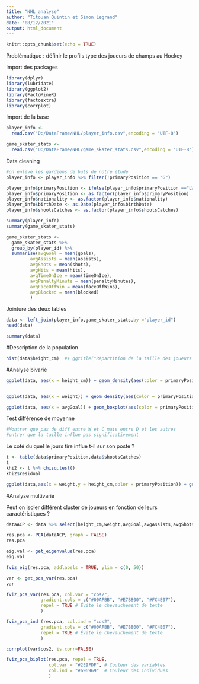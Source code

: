 ```yaml
---
title: "NHL_analyse"
author: "Titouan Quintin et Simon Legrand"
date: "08/12/2021"
output: html_document
---
```


```r
knitr::opts_chunk$set(echo = TRUE)
```

Problématique : définir le profils type des joueurs de champs au Hockey

Import des packages
```r
library(dplyr)
library(lubridate)
library(ggplot2)
library(FactoMineR)
library(factoextra)
library(corrplot)
```
  
Import de la base
```r
player_info <-
  read.csv("D:/DataFrame/NHL/player_info.csv",encoding = "UTF-8")

game_skater_stats <-
  read.csv("D:/DataFrame/NHL/game_skater_stats.csv",encoding = "UTF-8")

```


Data cleaning
```r
#on enlève les gardiens de buts de notre étude
player_info <- player_info %>% filter(!primaryPosition == "G")

player_info$primaryPosition <- ifelse(player_info$primaryPosition =="LW" | player_info$primaryPosition =="RW","W", player_info$primaryPosition)
player_info$primaryPosition <- as.factor(player_info$primaryPosition)
player_info$nationality <- as.factor(player_info$nationality)
player_info$birthDate <- as.Date(player_info$birthDate)
player_info$shootsCatches <- as.factor(player_info$shootsCatches)

```

```r
summary(player_info)
summary(game_skater_stats)
```
```r
game_skater_stats <-
  game_skater_stats %>%
  group_by(player_id) %>%
  summarise(avgGoal = mean(goals),
         avgAssists = mean(assists),
         avgShots = mean(shots),
         avgHits = mean(hits),
         avgTimeOnIce = mean(timeOnIce),
         avgPenaltyMinute = mean(penaltyMinutes),
         avgFaceOffWin = mean(faceOffWins),
         avgBlocked = mean(blocked)
         )
```


Jointure des deux tables
```r
data <- left_join(player_info,game_skater_stats,by ="player_id")
head(data)

```


```r
summary(data)
```
#Description de la population


```r
hist(data$height_cm)  #+ ggtitle("Répartition de la taille des joueurs en fonction de leur poste")
```







#Analyse bivarié
```r
ggplot(data, aes(x = height_cm)) + geom_density(aes(color = primaryPosition))  + ggtitle("Répartition de la taille des joueurs en fonction de leur poste")


ggplot(data, aes(x = weight)) + geom_density(aes(color = primaryPosition)) + ggtitle("Répartition du poid des joueurs en fonction de leur poste")
```


```r

ggplot(data, aes(x = avgGoal)) + geom_boxplot(aes(color = primaryPosition)) 

```



Test différence de moyenne
```r
#Montrer que pas de diff entre W et C mais entre D et les autres
#ontrer que la taille influe pas significativement

```



Le coté du quel le jours tire influe t-il sur son poste ?
```r

t <- table(data$primaryPosition,data$shootsCatches)
t
khi2 <- t %>% chisq.test()
khi2$residual
```





```r
ggplot(data,aes(x = weight,y = height_cm,color = primaryPosition)) + geom_point()
```

#Analyse multivarié

Peut on isoler différent cluster de joueurs en fonction de leurs caractéristiques ?



```r
dataACP <- data %>% select(height_cm,weight,avgGoal,avgAssists,avgShots,avgHits,avgTimeOnIce,avgPenaltyMinute,avgFaceOffWin,avgBlocked)

res.pca <- PCA(dataACP, graph = FALSE)
res.pca

eig.val <- get_eigenvalue(res.pca)
eig.val
```

```r
fviz_eig(res.pca, addlabels = TRUE, ylim = c(0, 50))
```
```r
var <- get_pca_var(res.pca)
var
```

```r
fviz_pca_var(res.pca, col.var = "cos2",
             gradient.cols = c("#00AFBB", "#E7B800", "#FC4E07"),
             repel = TRUE # Évite le chevauchement de texte
             )

fviz_pca_ind (res.pca, col.ind = "cos2",
             gradient.cols = c("#00AFBB", "#E7B800", "#FC4E07"),
             repel = TRUE # Évite le chevauchement de texte
             )
```

```r
corrplot(var$cos2, is.corr=FALSE)
```
```r

fviz_pca_biplot(res.pca, repel = TRUE,
                col.var = "#2E9FDF", # Couleur des variables
                col.ind = "#696969"  # Couleur des individues
                )
```




